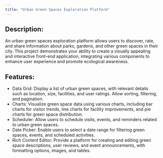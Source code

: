 ```yaml
---
title: "Urban Green Spaces Exploration Platform"
---
```


## Description:

An urban green spaces exploration platform allows users to discover, rate, and share information about parks, gardens, and other green spaces in their city. This project demonstrates your ability to create a visually appealing and interactive front-end application, integrating various components to enhance user experience and promote ecological awareness.

## Features:

-   Data Grid: Display a list of urban green spaces, with relevant details such as location, size, facilities, and user ratings. Allow sorting, filtering, and pagination.
-   Charts: Visualize green space data using various charts, including bar charts for visitor trends, line charts for facility improvements, and pie charts for green space distribution.
-   Scheduler: Allow users to schedule visits, events, and reminders related to urban green spaces.
-   Date Picker: Enable users to select a date range for filtering green spaces, events, and scheduled activities.
-   Rich Content Editor: Provide a platform for creating and editing green space descriptions, user reviews, and event announcements, with formatting options, images, and tables.
